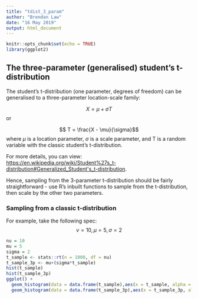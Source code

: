 ```yaml
---
title: "tdist_3_param"
author: "Brendan Law"
date: "16 May 2019"
output: html_document
---
```


```r
knitr::opts_chunk$set(echo = TRUE)
library(ggplot2)
```


## The three-parameter (generalised) student's t-distribution 

The student's t-distribution (one parameter, degrees of freedom) can be generalised to a three-parameter location-scale family:

$$ X = \mu + \sigma T$$ or

$$ T = \frac{X - \mu}{\sigma}$$
where $\mu$ is a location parameter, $\sigma$ is a scale parameter, and T is a random variable with the classic student's t-distribution.

For more details, you can view: <https://en.wikipedia.org/wiki/Student%27s_t-distribution#Generalized_Student's_t-distribution>.

Hence, sampling from the 3-parameter t-distribution should be fairly straightforward - use R's inbuilt functions to sample from the t-distribution, then scale by the other two parameters.

### Sampling from a classic t-distribution
For example, take the following spec:
$$ \nu = 10, \mu = 5, \sigma = 2 $$
```r
nu = 10
mu = 5
sigma = 2
t_sample <- stats::rt(n = 1000, df = nu)
t_sample_3p <- mu+(sigma*t_sample)
hist(t_sample)
hist(t_sample_3p)
ggplot() +
  geom_histogram(data = data.frame(t_sample),aes(x = t_sample, alpha = 0.5, fill = "classic")) +
  geom_histogram(data = data.frame(t_sample_3p),aes(x = t_sample_3p, alpha = 0.5, fill = "3param"))
```

